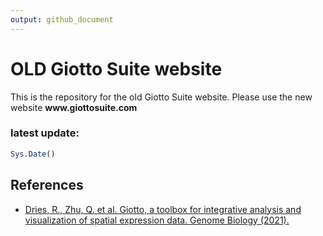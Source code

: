 ```yaml
---
output: github_document
---
```


<!-- README.md is generated from README.Rmd. Please edit that file -->
<!-- This line is from RStudio -->


# OLD Giotto Suite website 

This is the repository for the old Giotto Suite website. Please use the new website **www.giottosuite.com** 

### latest update: 

```r
Sys.Date()
```

## References

- [Dries, R., Zhu, Q. et al. Giotto, a toolbox for integrative analysis and visualization of spatial expression data. Genome Biology (2021).](https://genomebiology.biomedcentral.com/articles/10.1186/s13059-021-02286-2) \doi{https://doi.org/10.1186/s13059-021-02286-2}




